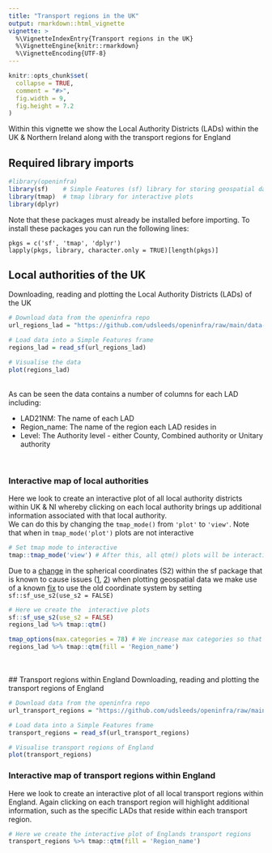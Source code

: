 ```yaml
---
title: "Transport regions in the UK"
output: rmarkdown::html_vignette
vignette: >
  %\VignetteIndexEntry{Transport regions in the UK}
  %\VignetteEngine{knitr::rmarkdown}
  %\VignetteEncoding{UTF-8}
---
```


```r
knitr::opts_chunk$set(
  collapse = TRUE,
  comment = "#>",
  fig.width = 9,
  fig.height = 7.2
)
```

Within this vignette we show the Local Authority Districts (LADs) within the UK & Northern Ireland along with the transport regions for England

## Required library imports

```r
#library(openinfra)
library(sf)    # Simple Features (sf) library for storing geospatial data 
library(tmap)  # tmap library for interactive plots
library(dplyr) 
```
Note that these packages must already be installed before importing. To install these packages you can run the following lines: 
```
pkgs = c('sf', 'tmap', 'dplyr')
lapply(pkgs, library, character.only = TRUE)[length(pkgs)]
```
## Local authorities of the UK

Downloading, reading and plotting the Local Authority Districts (LADs) of the UK

```r
# Download data from the openinfra repo
url_regions_lad = "https://github.com/udsleeds/openinfra/raw/main/data-small/lads_joined_2021.geojson"

# Load data into a Simple Features frame
regions_lad = read_sf(url_regions_lad)

# Visualise the data
plot(regions_lad)
```
<br>
As can be seen the data contains a number of columns for each LAD including: 

* LAD21NM:      The name of each LAD
* Region_name:  The name of the region each LAD resides in
* Level:        The Authority level - either County, Combined authority or Unitary authority

<br>

### Interactive map of local authorities
Here we look to create an interactive plot of all local authority districts within UK & NI whereby clicking on each local authority brings up additional information associated with that local authority. <br> We can do this by changing the ```tmap_mode()``` from `'plot'` to `'view'`. Note that when in `tmap_mode('plot')` plots are not interactive
```r
# Set tmap mode to interactive
tmap::tmap_mode('view') # After this, all qtm() plots will be interactive
```
Due to a [change](https://github.com/r-spatial/sf/issues/1649#issuecomment-860231045) in the spherical coordinates (S2) within the sf package that is known to cause issues ([1](https://github.com/r-tmap/tmap/issues/577), [2](https://github.com/r-tmap/tmap/issues/571)) when plotting geospatial data we make use of a known [fix](https://github.com/r-spatial/sf/issues/1649#issuecomment-860231045) to use the old coordinate system by setting `sf::sf_use_s2(use_s2 = FALSE)`
```r
# Here we create the  interactive plots
sf::sf_use_s2(use_s2 = FALSE)
regions_lad %>% tmap::qtm()
```

```r
tmap_options(max.categories = 78) # We increase max categories so that every transport region has their own colour
regions_lad %>% tmap::qtm(fill = 'Region_name')
```
<br><br>
## Transport regions within England
Downloading, reading and plotting the transport regions of England

```r
# Download data from the openinfra repo
url_transport_regions = "https://github.com/udsleeds/openinfra/raw/main/data-small/regions_new.geojson"

# Load data into a Simple Features frame
transport_regions = read_sf(url_transport_regions)

# Visualise transport regions of England
plot(transport_regions)
```

### Interactive map of transport regions within England
Here we look to create an interactive plot of all local transport regions within England. Again clicking on each transport region will highlight additional information, such as the specific LADs that reside within each transport region.
```r
# Here we create the interactive plot of Englands transport regions
transport_regions %>% tmap::qtm(fill = 'Region_name')
```
